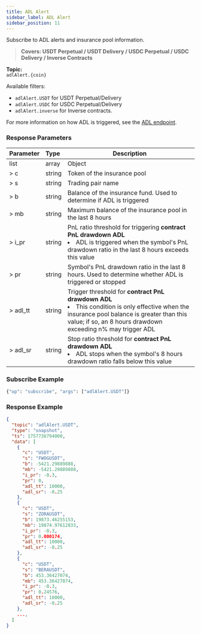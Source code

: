 ```yaml
---
title: ADL Alert
sidebar_label: ADL Alert
sidebar_position: 11
---
```


Subscribe to ADL alerts and insurance pool information.
> **Covers: USDT Perpetual / USDT Delivery / USDC Perpetual / USDC Delivery / Inverse Contracts**

**Topic:**<br/>
`adlAlert.{coin}`  

Available filters:
- `adlAlert.USDT` for USDT Perpetual/Delivery
- `adlAlert.USDC` for USDC Perpetual/Delivery
- `adlAlert.inverse` for Inverse contracts.

For more information on how ADL is triggered, see the [ADL endpoint](/docs/v5/market/adl-alert).

### Response Parameters
| Parameter | Type   | Description |
|:----------|:------ |-------------|
|list       | array  | Object |
|> c        | string | Token of the insurance pool |
|> s        | string | Trading pair name |
|> b        | string | Balance of the insurance fund. Used to determine if ADL is triggered |
|> mb       | string | Maximum balance of the insurance pool in the last 8 hours |
|> i_pr     | string | PnL ratio threshold for triggering **contract PnL drawdown ADL** <li>ADL is triggered when the symbol's PnL drawdown ratio in the last 8 hours exceeds this value</li> |
|> pr       | string | Symbol's PnL drawdown ratio in the last 8 hours. Used to determine whether ADL is triggered or stopped |
|> adl_tt   | string | Trigger threshold for **contract PnL drawdown ADL** <li>This condition is only effective when the insurance pool balance is greater than this value; if so, an 8 hours drawdown exceeding n% may trigger ADL</li> |
|> adl_sr   | string | Stop ratio threshold for **contract PnL drawdown ADL** <li>ADL stops when the symbol's 8 hours drawdown ratio falls below this value</li> |

### Subscribe Example

```python
{"op": "subscribe", "args": ["adlAlert.USDT"]}
```

### Response Example

```json
{
  "topic": "adlAlert.USDT",
  "type": "snapshot",
  "ts": 1757736794000,
  "data": [
    {
      "c": "USDT",
      "s": "FWOGUSDT",
      "b": -5421.29889888,
      "mb": -5421.29889888,
      "i_pr": -0.3,
      "pr": 0,
      "adl_tt": 10000,
      "adl_sr": -0.25
    },
    {
      "c": "USDT",
      "s": "ZORAUSDT",
      "b": 19873.46255153,
      "mb": 19874.97612833,
      "i_pr": -0.3,
      "pr": 0.000174,
      "adl_tt": 10000,
      "adl_sr": -0.25
    },
    {
      "c": "USDT",
      "s": "BERAUSDT",
      "b": 453.36427074,
      "mb": 453.36427074,
      "i_pr": -0.3,
      "pr": 0.24576,
      "adl_tt": 10000,
      "adl_sr": -0.25
    },
    ...,
  ]
}
```
